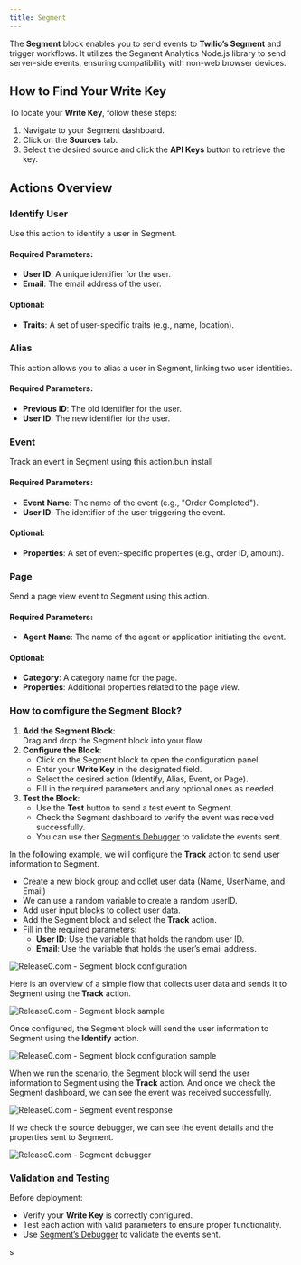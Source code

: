 ```yaml
---
title: Segment
---
```

The **Segment** block enables you to send events to **Twilio’s Segment** and trigger workflows. It utilizes the Segment Analytics Node.js library to send server-side events, ensuring compatibility with non-web browser devices.


## How to Find Your Write Key

To locate your **Write Key**, follow these steps:

1. Navigate to your Segment dashboard.
2. Click on the **Sources** tab.
3. Select the desired source and click the **API Keys** button to retrieve the key.

## Actions Overview

### Identify User
Use this action to identify a user in Segment.

#### Required Parameters:
- **User ID**: A unique identifier for the user.
- **Email**: The email address of the user.

#### Optional:
- **Traits**: A set of user-specific traits (e.g., name, location).

### Alias
This action allows you to alias a user in Segment, linking two user identities.

#### Required Parameters:
- **Previous ID**: The old identifier for the user.
- **User ID**: The new identifier for the user.


### Event
Track an event in Segment using this action.bun install

#### Required Parameters:
- **Event Name**: The name of the event (e.g., "Order Completed").
- **User ID**: The identifier of the user triggering the event.

#### Optional:
- **Properties**: A set of event-specific properties (e.g., order ID, amount).


### Page
Send a page view event to Segment using this action.

#### Required Parameters:
- **Agent Name**: The name of the agent or application initiating the event.

#### Optional:
- **Category**: A category name for the page.
- **Properties**: Additional properties related to the page view.

### How to comfigure the Segment Block?

1. **Add the Segment Block**:  
   Drag and drop the Segment block into your flow.
2. **Configure the Block**:
   - Click on the Segment block to open the configuration panel.
   - Enter your **Write Key** in the designated field.
   - Select the desired action (Identify, Alias, Event, or Page).
   - Fill in the required parameters and any optional ones as needed.
3. **Test the Block**:
   - Use the **Test** button to send a test event to Segment.
   - Check the Segment dashboard to verify the event was received successfully.
   - You can use ther [Segment’s Debugger](https://segment.com/docs/connections/sources/debugger/) to validate the events sent.

In the following example, we will configure the **Track** action to send user information to Segment.

- Create a new block group and collet user data (Name, UserName, and Email)
- We can use a random variable to create a random userID.
- Add user input blocks to collect user data.
- Add the Segment block and select the **Track** action.
- Fill in the required parameters:
  - **User ID**: Use the variable that holds the random user ID.
  - **Email**: Use the variable that holds the user’s email address.

<Frame style={{ maxWidth: '500px' }}>
  <img src="/images/blocks/integrations/segment/segment-config.png" alt="Release0.com - Segment block configuration" />
</Frame>

Here is an overview of a simple flow that collects user data and sends it to Segment using the **Track** action.

<Frame style={{ maxWidth: '800px' }}>
  <img src="/images/blocks/integrations/segment/segment-flow-sample.png" alt="Release0.com - Segment block sample" />
</Frame>

Once configured, the Segment block will send the user information to Segment using the **Identify** action.

<Frame style={{ maxWidth: '600px' }}>
  <img src="/images/blocks/integrations/segment/segment-agent-sample.png" alt="Release0.com - Segment block configuration sample" />
</Frame>

When we run the scenario, the Segment block will send the user information to Segment using the **Track** action.
And once we check the Segment dashboard, we can see the event was received successfully.

<Frame style={{ maxWidth: '800px' }}>
  <img src="/images/blocks/integrations/segment/segment-event.png" alt="Release0.com - Segment event response" />
</Frame>

If we check the source debugger, we can see the event details and the properties sent to Segment.

<Frame style={{ maxWidth: '800px' }}>
  <img src="/images/blocks/integrations/segment/segment-source-debbuger.png" alt="Release0.com - Segment debugger" />
</Frame>






### Validation and Testing
Before deployment:
- Verify your **Write Key** is correctly configured.
- Test each action with valid parameters to ensure proper functionality.
- Use [Segment’s Debugger](https://segment.com/docs/connections/sources/debugger/) to validate the events sent.

s